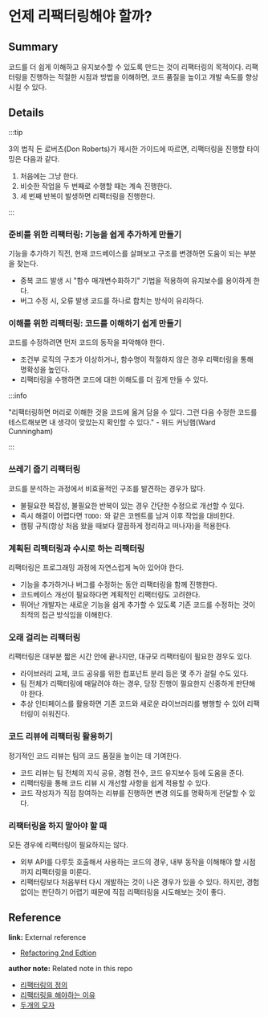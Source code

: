 # 언제 리팩터링해야 할까?

## Summary

코드를 더 쉽게 이해하고 유지보수할 수 있도록 만드는 것이 리팩터링의 목적이다. 리팩터링을 진행하는 적절한 시점과 방법을 이해하면, 코드 품질을 높이고 개발 속도를 향상시킬 수 있다.

## Details

:::tip 

3의 법칙 돈 로버츠(Don Roberts)가 제시한 가이드에 따르면, 리팩터링을 진행할 타이밍은 다음과 같다.

1. 처음에는 그냥 한다.
2. 비슷한 작업을 두 번째로 수행할 때는 계속 진행한다.
3. 세 번째 반복이 발생하면 리팩터링을 진행한다. 

:::

### 준비를 위한 리팩터링: 기능을 쉽게 추가하게 만들기

기능을 추가하기 직전, 현재 코드베이스를 살펴보고 구조를 변경하면 도움이 되는 부분을 찾는다.

- 중복 코드 발생 시 "함수 매개변수화하기" 기법을 적용하여 유지보수를 용이하게 한다.
- 버그 수정 시, 오류 발생 코드를 하나로 합치는 방식이 유리하다.

### 이해를 위한 리팩터링: 코드를 이해하기 쉽게 만들기

코드를 수정하려면 먼저 코드의 동작을 파악해야 한다.

- 조건부 로직의 구조가 이상하거나, 함수명이 적절하지 않은 경우 리팩터링을 통해 명확성을 높인다.
- 리팩터링을 수행하면 코드에 대한 이해도를 더 깊게 만들 수 있다.

:::info 

"리팩터링하면 머리로 이해한 것을 코드에 옮겨 담을 수 있다. 그런 다음 수정한 코드를 테스트해보면 내 생각이 맞았는지 확인할 수 있다." - 위드 커닝햄(Ward Cunningham) 

:::

### 쓰레기 줍기 리팩터링

코드를 분석하는 과정에서 비효율적인 구조를 발견하는 경우가 많다.

- 불필요한 복잡성, 불필요한 반복이 있는 경우 간단한 수정으로 개선할 수 있다.
- 즉시 해결이 어렵다면 `TODO:` 와 같은 코멘트를 남겨 이후 작업을 대비한다.
- 캠핑 규칙(항상 처음 왔을 때보다 깔끔하게 정리하고 떠나자)을 적용한다.

### 계획된 리팩터링과 수시로 하는 리팩터링

리팩터링은 프로그래밍 과정에 자연스럽게 녹아 있어야 한다.

- 기능을 추가하거나 버그를 수정하는 동안 리팩터링을 함께 진행한다.
- 코드베이스 개선이 필요하다면 계획적인 리팩터링도 고려한다.
- 뛰어난 개발자는 새로운 기능을 쉽게 추가할 수 있도록 기존 코드를 수정하는 것이 최적의 접근 방식임을 이해한다.

### 오래 걸리는 리팩터링

리팩터링은 대부분 짧은 시간 안에 끝나지만, 대규모 리팩터링이 필요한 경우도 있다.

- 라이브러리 교체, 코드 공유를 위한 컴포넌트 분리 등은 몇 주가 걸릴 수도 있다.
- 팀 전체가 리팩터링에 매달려야 하는 경우, 당장 진행이 필요한지 신중하게 판단해야 한다.
- 추상 인터페이스를 활용하면 기존 코드와 새로운 라이브러리를 병행할 수 있어 리팩터링이 쉬워진다.

### 코드 리뷰에 리팩터링 활용하기

정기적인 코드 리뷰는 팀의 코드 품질을 높이는 데 기여한다.

- 코드 리뷰는 팀 전체의 지식 공유, 경험 전수, 코드 유지보수 등에 도움을 준다.
- 리팩터링을 통해 코드 리뷰 시 개선할 사항을 쉽게 적용할 수 있다.
- 코드 작성자가 직접 참여하는 리뷰를 진행하면 변경 의도를 명확하게 전달할 수 있다.

### 리팩터링을 하지 말아야 할 때

모든 경우에 리팩터링이 필요하지는 않다.

- 외부 API를 다루듯 호출해서 사용하는 코드의 경우, 내부 동작을 이해해야 할 시점까지 리팩터링을 미룬다.
- 리팩터링보다 처음부터 다시 개발하는 것이 나은 경우가 있을 수 있다. 하지만, 경험 없이는 판단하기 어렵기 때문에 직접 리팩터링을 시도해보는 것이 좋다.

## Reference

**link:** External reference

- [Refactoring 2nd Edtion](https://product.kyobobook.co.kr/detail/S000001810241)

**author note:** Related note in this repo

- [리팩터링의 정의](./Definition_of_Refactoring.md)
- [리팩터링을 해야하는 이유](./Reasons_for_Refactoring.md)
- [두개의 모자](../Principle/Two_Hats.md)
